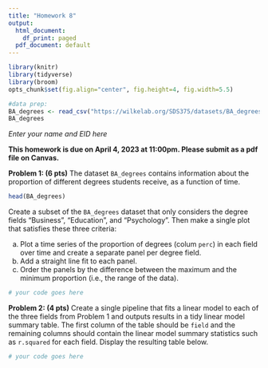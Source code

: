 ```yaml
---
title: "Homework 8"
output:
  html_document:
    df_print: paged
  pdf_document: default
---
```


```r
library(knitr)
library(tidyverse)
library(broom)
opts_chunk$set(fig.align="center", fig.height=4, fig.width=5.5)

#data prep:
BA_degrees <- read_csv("https://wilkelab.org/SDS375/datasets/BA_degrees.csv")
BA_degrees
```

*Enter your name and EID here*

**This homework is due on April 4, 2023 at 11:00pm. Please submit as a pdf file on Canvas.**

**Problem 1: (6 pts)** The dataset `BA_degrees` contains information about the proportion of different degrees students receive, as a function of time.

```r
head(BA_degrees)
```

Create a subset of the `BA_degrees` dataset that only considers the degree fields "Business", "Education", and "Psychology". Then make a single plot that satisfies these three criteria:

(a) Plot a time series of the proportion of degrees (colum `perc`) in each field over time and create a separate panel per degree field. 
(b) Add a straight line fit to each panel.
(c) Order the panels by the difference between the maximum and the minimum proportion (i.e., the range of the data).


```r
# your code goes here
```

**Problem 2: (4 pts)** 
Create a single pipeline that fits a linear model to each of the three fields from Problem 1 and outputs results in a tidy linear model summary table. The first column of the table should be `field` and the remaining columns should contain the linear model summary statistics such as `r.squared` for each field. Display the resulting table below.

```r
# your code goes here
```









